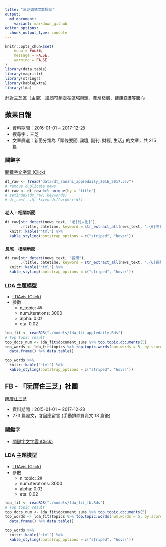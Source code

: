 ```yaml
---
title: "三芝輿情文本探勘"
output: 
  md_document:
    variant: markdown_github
editor_options: 
  chunk_output_type: console
---
```


```r
knitr::opts_chunk$set(
	echo = FALSE,
	message = FALSE,
	warning = FALSE
)
library(data.table)
library(magrittr)
library(stringr)
library(kableExtra)
library(lda)
```

針對三芝區（主要）
議題可鎖定在區域問題、產業發展、健康照護等面向

## 蘋果日報

- 資料期間：2016-01-01 ~ 2017-12-28
- 搜尋字：三芝
- 文章篩選：新聞分類為「頭條要聞, 論壇, 副刊, 財經, 生活」的文章，共 215 篇

### 關鍵字

[關鍵字文字雲 (Click)](/output/appledaily_keyword_wordcloud.html)

```r
dt_raw <- fread("data/dt_sanzhi_appledaily_2016_2017.csv")
# remove duplicate news
dt_raw <- dt_raw %>% unique(by = "title")
# setindex(dt_raw, keywords)
# dt_raw[, .N, keywords][order(-N)]
```

### 

**老人 - 相關新聞**

```r
dt_raw[str_detect(news_text, "老[翁人化]"), 
       .(title, datetime, keyword = str_extract_all(news_text, ".{6}老[翁人化].{6}"))] %>% 
  knitr::kable("html") %>%
  kable_styling(bootstrap_options = c("striped", "hover")) 
```

### 

**長照 - 相關新聞**

```r
dt_raw[str_detect(news_text, "長照"),
       .(title, datetime, keyword = str_extract_all(news_text, ".{6}長照.{6}"))] %>%
  knitr::kable("html") %>%
  kable_styling(bootstrap_options = c("striped", "hover"))
```

### LDA 主題模型

+ [LDAvis (Click)](output/ldavis_appledaily/)
+ 參數
    - n_topic: 45
    - num.iterations: 3000
    - alpha: 0.02
    - eta: 0.02

```r
lda_fit <- readRDS("./models/lda_fit_appledaily.Rds")
# Top topic result
top_docs_num <- lda_fit$document_sums %>% top.topic.documents(5)
top_words <- lda_fit$topics %>% top.topic.words(num.words = 5, by.score = TRUE) %>% 
  data.frame() %>% data.table()

top_words %>% 
  knitr::kable("html") %>%
  kable_styling(bootstrap_options = c("striped", "hover"))
```

## FB - 「阮厝住三芝」社團

[阮厝住三芝](https://www.facebook.com/groups/451870225491/about/)

- 資料期間：2015-01-01 ~ 2017-12-28
- 273 篇發文，含回應留言 (手動排除買賣文 13 篇後)

### 關鍵字

- [關鍵字文字雲 (Click)](/output/fb_keyword_wordcloud.html)


### LDA 主題模型

+ [LDAvis (Click)](output/ldavis_fb/)
+ 參數
    - n_topic: 20
    - num.iterations: 3000
    - alpha: 0.02
    - eta: 0.02

```r
lda_fit <- readRDS("./models/lda_fit_fb.Rds")
# Top topic result
top_docs_num <- lda_fit$document_sums %>% top.topic.documents(5)
top_words <- lda_fit$topics %>% top.topic.words(num.words = 5, by.score = TRUE) %>% 
  data.frame() %>% data.table()

top_words %>% 
  knitr::kable("html") %>%
  kable_styling(bootstrap_options = c("striped", "hover"))
```

